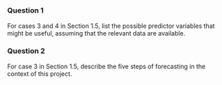 # 

### Question 1
For cases 3 and 4 in Section 1.5, list the possible predictor variables that might be useful, assuming that the relevant data are available.


### Question 2
For case 3 in Section 1.5, describe the five steps of forecasting in the context of this project.
